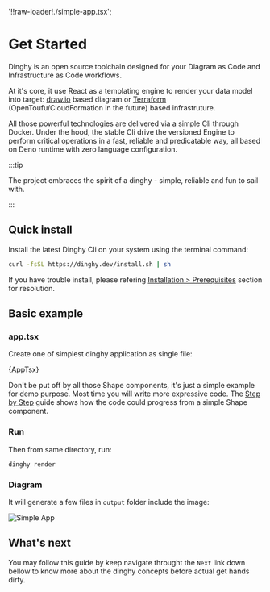 '!!raw-loader!./simple-app.tsx';

# Get Started

Dinghy is an open source toolchain designed for your Diagram as Code and
Infrastructure as Code workflows.

At it's core, it use React as a templating engine to render your data model into target: [draw.io](https://draw.io) based
diagram or [Terraform](https://developer.hashicorp.com/terraform) (OpenToufu/CloudFormation in the future) based
infrastruture.

All those powerful technologies are delivered via a simple Cli through Docker.
Under the hood, the stable Cli drive the versioned Engine to perform critical
operations in a fast, reliable and predicatable way, all based on Deno runtime
with zero language configuration.

:::tip

The project embraces the spirit of a dinghy - simple, reliable and fun to sail
with.

:::

## Quick install

Install the latest Dinghy Cli on your system using the terminal command:

```bash
curl -fsSL https://dinghy.dev/install.sh | sh
```

If you have trouble install, please refering
[Installation > Prerequisites](./installation.md#prerequisites) section for
resolution.

## Basic example

### app.tsx

Create one of simplest dinghy application as single file:

<CodeBlock language="tsx" title="app.tsx">{AppTsx}</CodeBlock>

Don't be put off by all those Shape components, it's just a simple example for
demo purpose. Most time you will write more expressive code. The
[Step by Step](/get-started/step-by-step) guide shows how the code could
progress from a simple Shape component.

### Run

Then from same directory, run:

```
dinghy render
```

### Diagram

It will generate a few files in `output` folder include the image:

<!-- dinghy render --no-diagram-createMd --delete-drawio-file-after-render -->

![Simple App](./simple-app.png)

## What's next

You may follow this guide by keep navigate throught the `Next` link down bellow
to know more about the dinghy concepts before actual get hands dirty.
